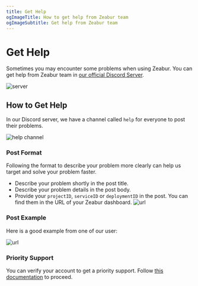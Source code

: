 ```yaml
---
title: Get Help
ogImageTitle: How to get help from Zeabur team
ogImageSubtitle: Get help from Zeabur team
---
```


<WorkingInProgress />

# Get Help

Sometimes you may encounter some problems when using Zeabur. You can get help from Zeabur team in [our official Discord Server](https://discord.gg/DrdGCvXEyY).

![server](/community/help/server.png)

## How to Get Help

In our Discord server, we have a channel called `help` for everyone to post their problems.

![help channel](/community/help/help-channel.png)

### Post Format

Following the format to describe your problem more clearly can help us target and solve your problem faster.

- Describe your problem shortly in the post title.
- Describe your problem details in the post body.
- Provide your `projectID`, `serviceID` or `deploymentID` in the post. You can find them in the URL of your Zeabur dashboard.
  ![url](/community/help/url.png)

### Post Example

Here is a good example from one of our user:

![url](/community/help/example.png)

### Priority Support

You can verify your account to get a priority support. Follow [this documentation](./verify) to proceed.
